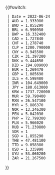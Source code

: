 <noinclude>
<!--
Эта страница автоматически обновляется роботом на основе данных https://www.imf.org/external/np/fin/data/rms_five.aspx?tsvflag=Y.
Пожалуйста не модифицируйте её вручную, ваши изменения будут затёрты при очередном обновлении.

This page is updated automatically. It is based on data from https://www.imf.org/external/np/fin/data/rms_five.aspx?tsvflag=Y.
Please do not modify this page. Your changes will be overwritten by bot during the next update.
-->
{{doc}}

</noinclude>
{{#switch: {{{1}}}
  | Date = 2022-06-24
  | AUD = 1.933980
  | BND = 1.855290
  | BRL = 6.990950
  | BWP = 16.332400
  | CAD = 1.727840
  | CHF = 1.278740
  | CLP = 1200.790000
  | CNY = 8.945500
  | CZK = 31.397200
  | DKK = 9.444650
  | DZD = 194.809000
  | EUR = 1.269470
  | GBP = 1.085690
  | ILS = 4.598480
  | INR = 104.649000
  | JPY = 180.613000
  | KRW = 1737.720000
  | MUR = 59.790400
  | MXN = 26.547100
  | MYR = 5.886370
  | NOK = 13.246300
  | PEN = 5.042030
  | PHP = 72.799300
  | PLN = 5.966020
  | RUB = 71.239800
  | SDR = 1
  | SGD = 1.855290
  | THB = 47.481100
  | TTD = 9.058380
  | USD = 1.335990
  | UYU = 53.060200
  | ZAR = 21.267500
}}